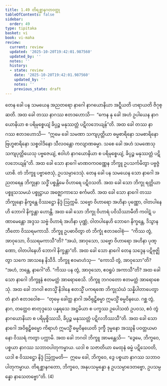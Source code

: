 ```yaml
---
title: 1.49 တိရစ္ဆာနဂတဝတ္ထု
tableOfContents: false
sidebar:
  order: 49
type: tipitaka
basket: vi
book: vi-maha
review:
  current: review
  updated: '2025-10-20T19:42:01.987560'
  updated_by: ''
  notes: ''
  history:
  - state: review
    date: '2025-10-20T19:42:01.987560'
    updated_by: ''
    notes: ''
    previous_state: draft
---
```



<DynamicBreadcrumb />


<ReviewStatus review={frontmatter.review} showDetails={true} />

<HypothesisAnnotation frontmatter={frontmatter} />

<Division number="111" book="vi-maha" e="ch" v="3" p="120">

<Paragraph number="484" book="vi-maha">
တေန ခေါ ပန သမယေန အညတရော နာဂေါ နာဂယောနိယာ အဋ္ဋီယတိ ဟရာယတိ ဇိဂုစ္ဆတိ. အထ ခေါ တဿ နာဂဿ ဧတဒဟောသိ—  “ကေန နု ခေါ အဟံ ဥပါယေန နာဂယောနိယာ စ ပရိမုစ္စေယျံ ခိပ္ပဉ္စ မနုဿတ္တံ ပဋိလဘေယျန်”တိ. အထ ခေါ တဿ နာဂဿ ဧတဒဟောသိ—  “ဣမေ ခေါ သမဏာ သကျပုတ္တိယာ ဓမ္မစာရိနော သမစာရိနော ဗြဟ္မစာရိနော သစ္စဝါဒိနော သီလဝန္တော ကလျာဏဓမ္မာ. သစေ ခေါ အဟံ သမဏေသု သကျပုတ္တိယေသု ပဗ္ဗဇေယျံ, ဧဝါဟံ နာဂယောနိယာ စ ပရိမုစ္စေယျံ, ခိပ္ပဉ္စ မနုဿတ္တံ ပဋိလဘေယျန်”တိ. အထ ခေါ သော နာဂေါ မာဏဝကဝဏ္ဏေန ဘိက္ခူ ဥပသင်္ကမိတွာ ပဗ္ဗဇ္ဇံ ယာစိ. တံ ဘိက္ခူ ပဗ္ဗာဇေသုံ, ဥပသမ္ပာဒေသုံ. တေန ခေါ ပန သမယေန သော နာဂေါ အညတရေန ဘိက္ခုနာ သဒ္ဓိံ ပစ္စန္တိမေ ဝိဟာရေ ပဋိဝသတိ. အထ ခေါ သော ဘိက္ခု ရတ္တိယာ ပစ္စူသသမယံ ပစ္စုဋ္ဌာယ အဇ္ဈောကာသေ စင်္ကမတိ. အထ ခေါ သော နာဂေါ တဿ ဘိက္ခုနော နိက္ခန္တေ ဝိဿဋ္ဌော နိဒ္ဒံ ဩက္ကမိ. သဗ္ဗော ဝိဟာရော အဟိနာ ပုဏ္ဏော, ဝါတပါနေဟိ ဘောဂါ နိက္ခန္တာ ဟောန္တိ. အထ ခေါ သော ဘိက္ခု ဝိဟာရံ ပဝိသိဿာမီတိ ကဝါဋံ ပဏာမေန္တော အဒ္ဒသ သဗ္ဗံ ဝိဟာရံ အဟိနာ ပုဏ္ဏံ, ဝါတပါနေဟိ ဘောဂေ နိက္ခန္တေ, ဒိသွာန ဘီတော ဝိဿရမကာသိ. ဘိက္ခူ ဥပဓာဝိတွာ တံ ဘိက္ခုံ ဧတဒဝေါစုံ—  “ကိဿ တွံ, အာဝုသော, ဝိဿရမကာသီ”တိ? “အယံ, အာဝုသော, သဗ္ဗော ဝိဟာရော အဟိနာ ပုဏ္ဏော, ဝါတပါနေဟိ ဘောဂါ နိက္ခန္တာ”တိ. အထ ခေါ သော နာဂေါ တေန သဒ္ဒေန ပဋိဗုဇ္ဈိတွာ သကေ အာသနေ နိသီဒိ. ဘိက္ခူ ဧဝမာဟံသု—  “ကောသိ တွံ, အာဝုသော”တိ? “အဟံ, ဘန္တေ, နာဂေါ”တိ. “ကိဿ ပန တွံ, အာဝုသော, ဧဝရူပံ အကာသီ”တိ? အထ ခေါ သော နာဂေါ ဘိက္ခူနံ ဧတမတ္ထံ အာရောစေသိ. ဘိက္ခူ ဘဂဝတော ဧတမတ္ထံ အာရောစေသုံ.
</Paragraph>

<Paragraph number="485" book="vi-maha">
အထ ခေါ ဘဂဝါ ဧတသ္မိံ နိဒါနေ ဧတသ္မိံ ပကရဏေ ဘိက္ခုသံဃံ သန္နိပါတာပေတွာ တံ နာဂံ ဧတဒဝေါစ—  “တုမှေ ခေါတ္ထ နာဂါ အဝိရုဠှိဓမ္မာ ဣမသ္မိံ ဓမ္မဝိနယေ. ဂစ္ဆ တွံ, နာဂ, တတ္ထေဝ စာတုဒ္ဒသေ ပန္နရသေ အဋ္ဌမိယာ စ ပက္ခဿ ဥပေါသထံ ဥပဝသ, ဧဝံ တွံ နာဂယောနိယာ စ ပရိမုစ္စိဿသိ, ခိပ္ပဉ္စ မနုဿတ္တံ ပဋိလဘိဿသီ”တိ. အထ ခေါ သော နာဂေါ အဝိရုဠှိဓမ္မော ကိရာဟံ ဣမသ္မိံ ဓမ္မဝိနယေတိ ဒုက္ခီ ဒုမ္မနော အဿူနိ ပဝတ္တယမာနော ဝိဿရံ ကတွာ ပက္ကာမိ. အထ ခေါ ဘဂဝါ ဘိက္ခူ အာမန္တေသိ—  “ဒွေမေ, ဘိက္ခဝေ, ပစ္စယာ နာဂဿ သဘာဝပါတုကမ္မာယ. ယဒါ စ သဇာတိယာ မေထုနံ ဓမ္မံ ပဋိသေဝတိ, ယဒါ စ ဝိဿဋ္ဌော နိဒ္ဒံ ဩက္ကမတိ—  ဣမေ ခေါ, ဘိက္ခဝေ, ဒွေ ပစ္စယာ နာဂဿ သဘာဝပါတုကမ္မာယ. တိရစ္ဆာနဂတော, ဘိက္ခဝေ, အနုပသမ္ပန္နော န ဥပသမ္ပာဒေတဗ္ဗော, ဥပသမ္ပန္နော နာသေတဗ္ဗော”တိ. (4)
</Paragraph>
</Division>